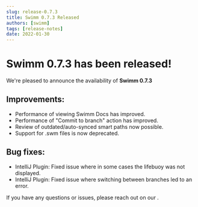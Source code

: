 ```yaml
---
slug: release-0.7.3
title: Swimm 0.7.3 Released
authors: [swimm] 
tags: [release-notes]
date: 2022-01-30
---
```


# Swimm 0.7.3 has been released!

We're pleased to announce the availability of **Swimm 0.7.3**<SwimmMoji text="release"/>

<SwimmReleaseBlogPost version="0.7.3" />

<SwimmReleaseVideo version="0.7.3" />

 
## Improvements:
 
 - Performance of viewing Swimm Docs has improved.
 - Performance of "Commit to branch" action has improved.
 - Review of outdated/auto-synced smart paths now possible.
 - Support for .swm files is now deprecated.


## Bug fixes:

 - IntelliJ Plugin: Fixed issue where in some cases the lifebuoy was not displayed.
 - IntelliJ Plugin: Fixed issue where switching between branches led to an error.

If you have any questions or issues, please reach out on our <SwimmLink target="slack" />.

<SwimmReleaseTweet version="0.7.3" />
